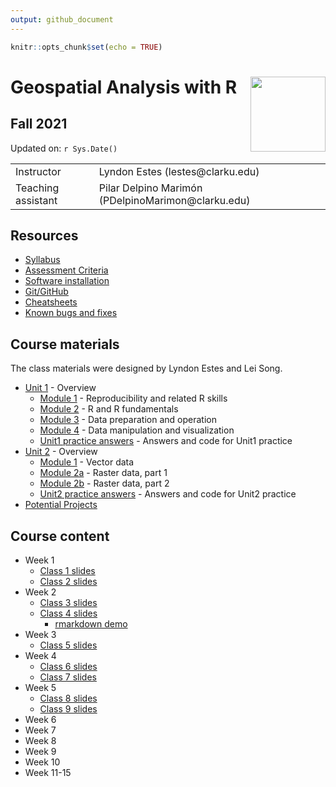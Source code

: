 ```yaml
---
output: github_document
---
```


```r
knitr::opts_chunk$set(echo = TRUE)
```

# Geospatial Analysis with R <img src="https://s28151.pcdn.co/offices/marketing-and-communications/wp-content/blogs.dir/3/files/sites/106/2019/08/CU_Seal_Red_SM_60_75_v4-768x768.png" align="right" width="120" />


## Fall 2021


Updated on: `r Sys.Date()`

<center>
------------------ ------------------------------------------------------
Instructor         Lyndon Estes (lestes@clarku.edu)                  
Teaching assistant Pilar Delpino Marimón (PDelpinoMarimon@clarku.edu)
------------------ ------------------------------------------------------

</center>


## Resources
- [Syllabus](syllabus.html)
- [Assessment Criteria](assessment.html)
- [Software installation](software-installation.html)
- [Git/GitHub](git-github.html)
- [Cheatsheets](cheatsheets.html)
- [Known bugs and fixes](bugs-fixes.html)

## Course materials

The class materials were designed by Lyndon Estes and Lei Song. 

- [Unit 1](unit1.html) - Overview
  - [Module 1](unit1-module1.html) - Reproducibility and related R skills
  - [Module 2](unit1-module2.html) - R and R fundamentals
  - [Module 3](unit1-module3.html) - Data preparation and operation
  - [Module 4](unit1-module4.html) - Data manipulation and visualization
  - [Unit1 practice answers](unit1-practice-answers.html) - Answers and code for Unit1 practice

- [Unit 2](unit2.html) - Overview
  - [Module 1](unit2-module1.html) - Vector data
  - [Module 2a](unit2-module2a.html) - Raster data, part 1
  - [Module 2b](unit2-module2b.html) - Raster data, part 2
  - [Unit2 practice answers](unit2-practice-answers.html) - Answers and code for Unit2 practice
  
- [Potential Projects](projects.html)

## Course content

- Week 1
  - [Class 1 slides](class1.html)
  - [Class 2 slides](class2.html)
- Week 2
  - [Class 3 slides](class3.html)
  - [Class 4 slides](class4.html)
    - [rmarkdown demo](rmarkdown_demo.html)
- Week 3
  - [Class 5 slides](class5.html)
- Week 4
  - [Class 6 slides](class6.html)
  - [Class 7 slides](class7.html)
- Week 5
  - [Class 8 slides](class8.html)
  - [Class 9 slides](class9.html)
- Week 6
- Week 7
- Week 8
- Week 9
- Week 10
- Week 11-15

